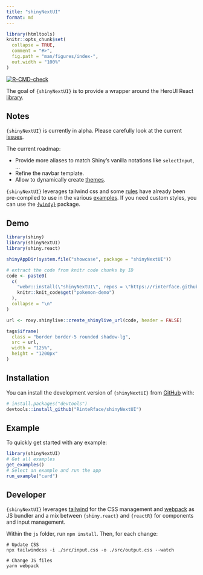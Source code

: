 ```yaml
---
title: "shinyNextUI"
format: md
---
```


<!-- index.md is generated from index.Rmd. Please edit that file -->

```r
library(htmltools)
knitr::opts_chunk$set(
  collapse = TRUE,
  comment = "#>",
  fig.path = "man/figures/index-",
  out.width = "100%"
)
```

<!-- badges: start -->
  [![R-CMD-check](https://github.com/RinteRface/shinyNextUI/actions/workflows/R-CMD-check.yaml/badge.svg)](https://github.com/RinteRface/shinyNextUI/actions/workflows/R-CMD-check.yaml)
  <!-- badges: end -->

The goal of `{shinyNextUI}` is to provide a wrapper around the
HeroUI React [library](https://www.heroui.com/).

## Notes

`{shinyNextUI}` is currently in alpha. Please carefully look at the current [issues](https://github.com/RinteRface/shinyNextUI/issues).

The current roadmap:

- Provide more aliases to match Shiny's vanilla notations like `selectInput`, ...
- Refine the navbar template.
- Allow to dynamically create [themes](https://nextui.org/docs/customization/theme).

`{shinyNextUI}` leverages tailwind css and some [rules](https://github.com/RinteRface/shinyNextUI/blob/main/js/src/output.css) have already been pre-compiled to use in the various [examples](https://github.com/RinteRface/shinyNextUI/tree/main/inst/examples). If you need custom styles, you can use the [`{windy}`](https://github.com/devOpifex/windy) package.

## Demo

```r
library(shiny)
library(shinyNextUI)
library(shiny.react)

shinyAppDir(system.file("showcase", package = "shinyNextUI"))
```

```r
# extract the code from knitr code chunks by ID
code <- paste0(
  c(
    "webr::install(\"shinyNextUI\", repos = \"https://rinterface.github.io/rinterface-wasm-cran/\")",
    knitr::knit_code$get("pokemon-demo")
  ),
  collapse = "\n"
)

url <- roxy.shinylive::create_shinylive_url(code, header = FALSE)
```

```r
tags$iframe(
  class = "border border-5 rounded shadow-lg",
  src = url,
  width = "125%",
  height = "1200px"
)
```

## Installation

You can install the development version of `{shinyNextUI}` from [GitHub](https://github.com/) with:

``` r
# install.packages("devtools")
devtools::install_github("RinteRface/shinyNextUI")
```

## Example

To quickly get started with any example:

``` r
library(shinyNextUI)
# Get all examples
get_examples()
# Select an example and run the app
run_example("card")
```

## Developer

`{shinyNextUI}` leverages [tailwind](https://tailwindcss.com/) for the CSS management and [webpack](https://webpack.js.org/) as JS bundler and a mix between `{shiny.react}` and `{reactR}` for components and input management.

Within the `js` folder, run `npm install`. Then, for each change:

```shell
# Update CSS
npx tailwindcss -i ./src/input.css -o ./src/output.css --watch

# Change JS files
yarn webpack
```